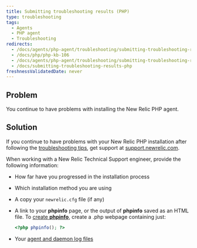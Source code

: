 ```yaml
---
title: Submitting troubleshooting results (PHP)
type: troubleshooting
tags:
  - Agents
  - PHP agent
  - Troubleshooting
redirects:
  - /docs/agents/php-agent/troubleshooting/submitting-troubleshooting-results-php
  - /docs/php/php-kb-106
  - /docs/agents/php-agent/troubleshooting/submitting-troubleshooting-results
  - /docs/submitting-troubleshooting-results-php
freshnessValidatedDate: never
---
```


## Problem

You continue to have problems with installing the New Relic PHP agent.

## Solution

If you continue to have problems with your New Relic PHP installation after following the [troubleshooting tips](/docs/apm/agents/php-agent/troubleshooting/no-data-appears-php), get support at [support.newrelic.com](https://support.newrelic.com).

When working with a New Relic Technical Support engineer, provide the following information:

* How far have you progressed in the installation process
* Which installation method you are using
* A copy your `newrelic.cfg` file (if any)
* A link to your <DoNotTranslate>**phpinfo**</DoNotTranslate> page, or the output of <DoNotTranslate>**phpinfo**</DoNotTranslate> saved as an HTML file. To [create <DoNotTranslate>**phpinfo**</DoNotTranslate>](/docs/php/php-kb-103), create a .php webpage containing just:

  ```php
  <?php phpinfo(); ?>
  ```
* Your [agent and daemon log files](/docs/php/php-kb-105)
